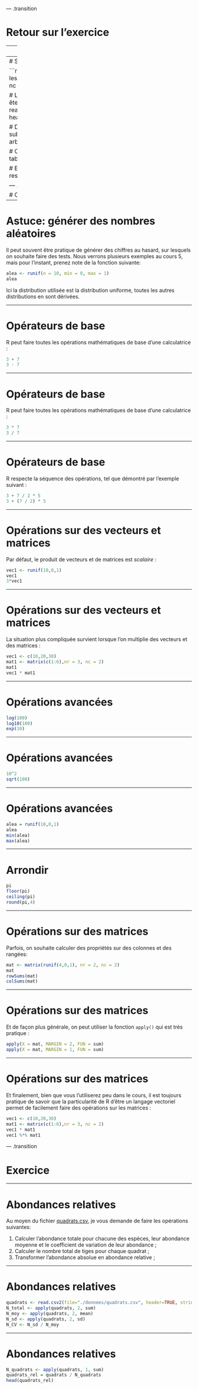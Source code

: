 --- .transition

# Retour sur l'exercice

---
# Exercice de fin de séance

Le fichier [quadrats.csv](./donnees/quadrats.csv) est un sommaire de données individuelles, où la présence de chaque espèce est mesurée. Ces données se trouvent dans [arbres.csv](./donnees/arbres.csv). Dans le cadre de ce projet, on s'intéresse à la distribution de l'érable à sucre et des autres espèces tout au long du gradient d'élévation de la parcelle. Pour cet exercice, on vous demande de:

1. Charger les données "arbres"
2. Délimiter cinq zones au sein du gradient d'élévation : 0-200m, 201-400m, 401-600m, 601-800m, 801-1000m
3. Pour chacune de ces zones, calculer le nombre de tiges de chaque espèce
4. Enregistrer les résultats dans un tableau avec 5 rangées et S colonnes

On vous demande de rédiger un script qui réalisera l'ensemble de ces étapes, de la lecture des données à l'enregistrement du tableau final.

---
# Solution


```r
# Créer un tableau où on enregistre les résultats
resultats = matrix(nr = 5, nc = 7)

# Lire le fichier (en assumant que vous êtes dans le bon dossier)
arbres = read.table(file="./donnees/arbres.csv", header=TRUE,sep = ";")

# Délimiter une première zone
sub_zoneA = subset(arbres, arbres$bory < 201)

# Calculer le nombre de tiges
table(arbres$esp)

# Enregistrer le résultat dans le tableau
resultats[1,] = table(arbres$esp)
```


--- .transition

# Opérations mathématiques de base

---

# Astuce: générer des nombres aléatoires

Il peut souvent être pratique de générer des chiffres au hasard, sur lesquels on souhaite faire des tests. Nous verrons plusieurs exemples au cours 5, mais pour l'instant, prenez note de la fonction suivante:

```r
alea <- runif(n = 10, min = 0, max = 1)
alea
```
Ici la distribution utilisée est la distribution uniforme, toutes les autres distributions en sont dérivées.

---

# Opérateurs de base

R peut faire toutes les opérations mathématiques de base d'une calculatrice :

```r
3 + 7
3 - 7
```

---

# Opérateurs de base

R peut faire toutes les opérations mathématiques de base d'une calculatrice :

```r
3 * 7
3 / 7
```

---

# Opérateurs de base

R respecte la séquence des opérations, tel que démontré par l'exemple suivant :

```r
3 + 7 / 2 * 5
3 + (7 / 2) * 5
```

---

# Opérations sur des vecteurs et matrices

Par défaut, le produit de vecteurs et de matrices est *scalaire* :

```r
vec1 <- runif(10,0,1)
vec1
3*vec1
```

---

# Opérations sur des vecteurs et matrices

La situation plus compliquée survient lorsque l'on multiplie des vecteurs et des matrices :

```r
vec1 <- c(10,20,30)
mat1 <- matrix(c(1:6),nr = 3, nc = 2)
mat1
vec1 * mat1

```

---

# Opérations avancées

```r
log(100)
log10(100)
exp(10)
```


---

# Opérations avancées

```r
10^2
sqrt(100)
```

---

# Opérations avancées

```r
alea = runif(10,0,1)
alea
min(alea)
max(alea)
```

---

# Arrondir

```r
pi
floor(pi)
ceiling(pi)
round(pi,4)
```

---

# Opérations sur des matrices

Parfois, on souhaite calculer des propriétés sur des colonnes et des rangées:

```r
mat <- matrix(runif(4,0,1), nr = 2, nc = 2)
mat
rowSums(mat)
colSums(mat)
```

---

# Opérations sur des matrices

Et de façon plus générale, on peut utiliser la fonction `apply()` qui est très pratique :

```r
apply(X = mat, MARGIN = 2, FUN = sum)
apply(X = mat, MARGIN = 1, FUN = sum)
```

---

# Opérations sur des matrices

Et finalement, bien que vous l'utiliserez peu dans le cours, il est toujours pratique de savoir que la particularité de R d'être un langage vectoriel permet de facilement faire des opérations sur les matrices :

```r
vec1 <- c(10,20,30)
mat1 <- matrix(c(1:6),nr = 3, nc = 2)
vec1 * mat1
vec1 %*% mat1
```

--- .transition

# Exercice

---

# Abondances relatives

Au moyen du fichier [quadrats.csv](./donnees/quadrats.csv), je vous demande de faire les opérations suivantes:

1. Calculer l'abondance totale pour chacune des espèces, leur abondance moyenne et le coefficient de variation de leur abondance ;
2. Calculer le nombre total de tiges pour chaque quadrat ;
3. Transformer l'abondance absolue en abondance relative ;

---

# Abondances relatives

```r
quadrats <- read.csv2(file="./donnees/quadrats.csv", header=TRUE, stringsAsFactors=FALSE,row.names = 1)
N_total <- apply(quadrats, 2, sum)
N_moy <- apply(quadrats, 2, mean)
N_sd <- apply(quadrats, 2, sd)
N_CV <- N_sd / N_moy
```

---

# Abondances relatives

```r
N_quadrats <- apply(quadrats, 1, sum)
quadrats_rel = quadrats / N_quadrats
head(quadrats_rel)
```
